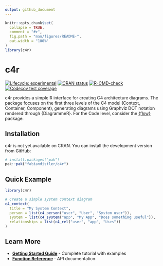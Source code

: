 ```yaml
---
output: github_document
---
```


<!-- README.md is generated from README.Rmd. Please edit that file -->

```r
knitr::opts_chunk$set(
  collapse = TRUE,
  comment = "#>",
  fig.path = "man/figures/README-",
  out.width = "100%"
)
library(c4r)
```

# c4r

<!-- badges: start -->
[![Lifecycle: experimental](https://img.shields.io/badge/lifecycle-experimental-orange.svg)](https://lifecycle.r-lib.org/articles/stages.html#experimental)
[![CRAN status](https://www.r-pkg.org/badges/version/c4r)](https://CRAN.R-project.org/package=c4r)
[![R-CMD-check](https://github.com/fabiandistler/c4r/actions/workflows/R-CMD-check.yaml/badge.svg)](https://github.com/fabiandistler/c4r/actions/workflows/R-CMD-check.yaml)
[![Codecov test coverage](https://codecov.io/gh/fabiandistler/c4r/graph/badge.svg)](https://app.codecov.io/gh/fabiandistler/c4r)
<!-- badges: end -->

c4r provides a simple R interface for creating C4 architecture diagrams. The package focuses on the first three levels of the C4 model (Context, Container, Component), generating diagrams using Graphviz DOT notation rendered through {DiagrammeR}. For the Code level, consider the [{flow}](https://github.com/moodymudskipper/flow) package.

## Installation

c4r is not yet available on CRAN. You can install the development version from GitHub:

``` r
# install.packages("pak")
pak::pak("fabiandistler/c4r")
```

## Quick Example

```r
library(c4r)

# Create a simple system context diagram
c4_context(
  title = "My System Context", 
  person = list(c4_person("user", "User", "System user")),
  system = list(c4_system("app", "My App", "Does something useful")),
  relationships = list(c4_rel("user", "app", "Uses"))
)
```

## Learn More

- **[Getting Started Guide](https://fabiandistler.github.io/c4r/articles/getting-started.html)** - Complete tutorial with examples
- **[Function Reference](https://fabiandistler.github.io/c4r/reference/)** - API documentation
